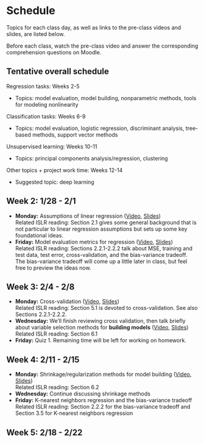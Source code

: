 # Schedule {-}

Topics for each class day, as well as links to the pre-class videos and slides,  are listed below.

Before each class, watch the pre-class video and answer the corresponding comprehension questions on Moodle.

## Tentative overall schedule {-}

Regression tasks: Weeks 2-5

- Topics: model evaluation, model building, nonparametric methods, tools for modeling nonlinearity

Classification tasks: Weeks 6-9

- Topics: model evaluation, logistic regression, discriminant analysis, tree-based methods, support vector methods

Unsupervised learning: Weeks 10-11

- Topics: principal components analysis/regression, clustering

Other topics + project work time: Weeks 12-14

- Suggested topic: deep learning

## Week 2: 1/28 - 2/1 {-}

- **Monday:** Assumptions of linear regression ([Video](https://youtu.be/FFxUbXRuufM), [Slides](https://drive.google.com/file/d/1sXhuyKUHbKJlFtrNBgN2xLw1bu4mUplz/view?usp=sharing))    
    Related ISLR reading: Section 2.1 gives some general background that is not particular to linear regression assumptions but sets up some key foundational ideas.
- **Friday:** Model evaluation metrics for regression ([Video](https://youtu.be/knHWpnDSnp4), [Slides](https://drive.google.com/file/d/1W-I3yoq6Zdo_HctnjfMxny3mRJPsi2iX/view?usp=sharing))    
    Related ISLR reading: Sections 2.2.1-2.2.2 talk about MSE, training and test data, test error, cross-validation, and the bias-variance tradeoff. The bias-variance tradeoff will come up a little later in class, but feel free to preview the ideas now.


## Week 3: 2/4 - 2/8 {-}

- **Monday:** Cross-validation ([Video](https://youtu.be/kjyUjqlahV8), [Slides](https://drive.google.com/file/d/1TnelbFeESHz3nwwbdzFOlcbVL1vTRgOg/view?usp=sharing))    
    Related ISLR reading: Section 5.1 is devoted to cross-validation. See also Sections 2.2.1-2.2.2.
- **Wednesday:** We'll finish reviewing cross validation, then talk briefly about variable selection methods for **building models** ([Video](https://youtu.be/MExs9jBQrDM), [Slides](https://drive.google.com/file/d/1FjxtDLIX_VApYm9GQhUjb6qao43QjUHP/view?usp=sharing))    
    Related ISLR reading: Section 6.1
- **Friday:** Quiz 1. Remaining time will be left for working on homework.


## Week 4: 2/11 - 2/15 {-}

- **Monday:** Shrinkage/regularization methods for model building ([Video](https://youtu.be/R8WHvkXevsU), [Slides](https://drive.google.com/file/d/1t1N_oHfkuRNaobPQOV-yW_winDmpKGro/view?usp=sharing))    
    Related ISLR reading: Section 6.2
- **Wednesday:** Continue discussing shrinkage methods
- **Friday:** K-nearest neighbors regression and the bias-variance tradeoff    
    Related ISLR reading: Section 2.2.2 for the bias-variance tradeoff and Section 3.5 for K-nearest neighbors regression


## Week 5: 2/18 - 2/22 {-}







